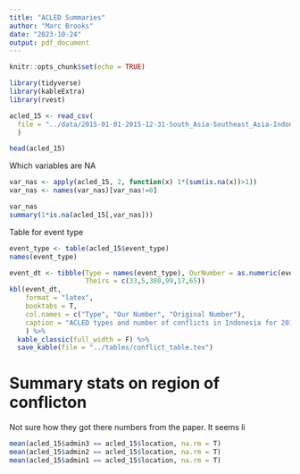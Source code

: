 ```yaml
---
title: "ACLED Summaries"
author: "Marc Brooks"
date: "2023-10-24"
output: pdf_document
---
```


```r
knitr::opts_chunk$set(echo = TRUE)

library(tidyverse)
library(kableExtra)
library(rvest)
```



```r
acled_15 <- read_csv(
  file = "../data/2015-01-01-2015-12-31-South_Asia-Southeast_Asia-Indonesia.csv"
  )
```



```r
head(acled_15)
```


Which variables are NA
```r
var_nas <- apply(acled_15, 2, function(x) 1*(sum(is.na(x))>1))
var_nas <- names(var_nas)[var_nas!=0]

var_nas
summary(1*is.na(acled_15[,var_nas]))
```



Table for event type 
```r
event_type <- table(acled_15$event_type)
names(event_type)

event_dt <- tibble(Type = names(event_type), OurNumber = as.numeric(event_type),
                   Theirs = c(33,5,380,99,17,65))
kbl(event_dt, 
    format = "latex", 
    booktabs = T,
    col.names = c("Type", "Our Number", "Original Number"),
    caption = "ACLED types and number of conflicts in Indonesia for 2015."
    ) %>%
  kable_classic(full_width = F) %>% 
  save_kable(file = "../tables/conflict_table.tex")
```



# Summary stats on region of conflicton
Not sure how they got there numbers from the paper. It seems li   
```r
mean(acled_15$admin3 == acled_15$location, na.rm = T)
mean(acled_15$admin2 == acled_15$location, na.rm = T)
mean(acled_15$admin1 == acled_15$location, na.rm = T)

```


